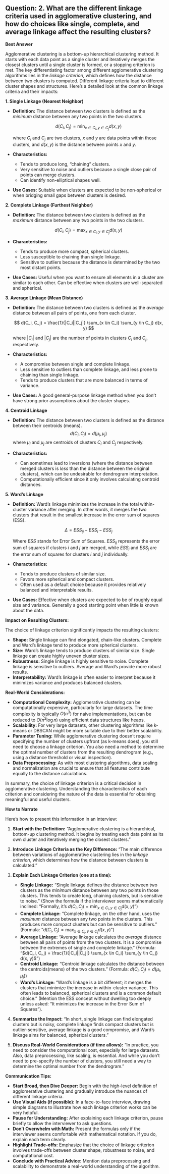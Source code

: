## Question: 2. What are the different linkage criteria used in agglomerative clustering, and how do choices like single, complete, and average linkage affect the resulting clusters?

**Best Answer**

Agglomerative clustering is a bottom-up hierarchical clustering method. It starts with each data point as a single cluster and iteratively merges the closest clusters until a single cluster is formed, or a stopping criterion is met. The key differentiating factor among different agglomerative clustering algorithms lies in the *linkage criterion*, which defines how the distance between two clusters is computed. Different linkage criteria lead to different cluster shapes and structures. Here's a detailed look at the common linkage criteria and their impacts:

**1. Single Linkage (Nearest Neighbor)**

*   **Definition:** The distance between two clusters is defined as the *minimum* distance between any two points in the two clusters.

    $$
    d(C_i, C_j) = \min_{x \in C_i, y \in C_j} d(x, y)
    $$

    where $C_i$ and $C_j$ are two clusters, $x$ and $y$ are data points within those clusters, and $d(x, y)$ is the distance between points $x$ and $y$.

*   **Characteristics:**
    *   Tends to produce long, "chaining" clusters.
    *   Very sensitive to noise and outliers because a single close pair of points can merge clusters.
    *   Can identify non-elliptical shapes well.
*   **Use Cases:** Suitable when clusters are expected to be non-spherical or when bridging small gaps between clusters is desired.

**2. Complete Linkage (Furthest Neighbor)**

*   **Definition:** The distance between two clusters is defined as the *maximum* distance between any two points in the two clusters.

    $$
    d(C_i, C_j) = \max_{x \in C_i, y \in C_j} d(x, y)
    $$

*   **Characteristics:**
    *   Tends to produce more compact, spherical clusters.
    *   Less susceptible to chaining than single linkage.
    *   Sensitive to outliers because the distance is determined by the two most distant points.
*   **Use Cases:** Useful when you want to ensure all elements in a cluster are similar to each other. Can be effective when clusters are well-separated and spherical.

**3. Average Linkage (Mean Distance)**

*   **Definition:** The distance between two clusters is defined as the *average* distance between all pairs of points, one from each cluster.

    $$
    d(C_i, C_j) = \frac{1}{|C_i||C_j|} \sum_{x \in C_i} \sum_{y \in C_j} d(x, y)
    $$

    where $|C_i|$ and $|C_j|$ are the number of points in clusters $C_i$ and $C_j$, respectively.

*   **Characteristics:**
    *   A compromise between single and complete linkage.
    *   Less sensitive to outliers than complete linkage, and less prone to chaining than single linkage.
    *   Tends to produce clusters that are more balanced in terms of variance.
*   **Use Cases:** A good general-purpose linkage method when you don't have strong prior assumptions about the cluster shapes.

**4. Centroid Linkage**

*   **Definition:**  The distance between two clusters is defined as the distance between their centroids (means).
    $$
    d(C_i, C_j) = d(\mu_i, \mu_j)
    $$
    where $\mu_i$ and $\mu_j$ are centroids of clusters $C_i$ and $C_j$ respectively.

*   **Characteristics:**
    *   Can sometimes lead to inversions (where the distance between merged clusters is *less* than the distance between the original clusters), which can be undesirable for dendrogram interpretation.
    *   Computationally efficient since it only involves calculating centroid distances.

**5. Ward's Linkage**

*   **Definition:**  Ward's linkage minimizes the increase in the total within-cluster variance after merging. In other words, it merges the two clusters that result in the smallest increase in the error sum of squares (ESS).

    $$
    \Delta = ESS_{ij} - ESS_i - ESS_j
    $$

    Where $ESS$ stands for Error Sum of Squares. $ESS_{ij}$ represents the error sum of squares if clusters $i$ and $j$ are merged, while $ESS_i$ and $ESS_j$ are the error sum of squares for clusters $i$ and $j$ individually.

*   **Characteristics:**
    *   Tends to produce clusters of similar size.
    *   Favors more spherical and compact clusters.
    *   Often used as a default choice because it provides relatively balanced and interpretable results.
*   **Use Cases:**  Effective when clusters are expected to be of roughly equal size and variance.  Generally a good starting point when little is known about the data.

**Impact on Resulting Clusters:**

The choice of linkage criterion significantly impacts the resulting clusters:

*   **Shape:** Single linkage can find elongated, chain-like clusters. Complete and Ward's linkage tend to produce more spherical clusters.
*   **Size:** Ward's linkage tends to produce clusters of similar size.  Single linkage can create highly uneven cluster sizes.
*   **Robustness:** Single linkage is highly sensitive to noise.  Complete linkage is sensitive to outliers. Average and Ward's provide more robust results.
*   **Interpretability:**  Ward's linkage is often easier to interpret because it minimizes variance and produces balanced clusters.

**Real-World Considerations:**

*   **Computational Complexity:** Agglomerative clustering can be computationally expensive, particularly for large datasets.  The time complexity is typically $O(n^3)$ for naive implementations, but can be reduced to $O(n^2 \log n)$ using efficient data structures like heaps.
*   **Scalability:** For very large datasets, other clustering algorithms like k-means or DBSCAN might be more suitable due to their better scalability.
*   **Parameter Tuning:** While agglomerative clustering doesn't require specifying the number of clusters upfront (as k-means does), you still need to choose a linkage criterion. You also need a method to determine the optimal number of clusters from the resulting dendrogram (e.g., using a distance threshold or visual inspection).
*   **Data Preprocessing:** As with most clustering algorithms, data scaling and normalization are crucial to ensure that all features contribute equally to the distance calculations.

In summary, the choice of linkage criterion is a critical decision in agglomerative clustering. Understanding the characteristics of each criterion and considering the nature of the data is essential for obtaining meaningful and useful clusters.

**How to Narrate**

Here’s how to present this information in an interview:

1.  **Start with the Definition:** "Agglomerative clustering is a hierarchical, bottom-up clustering method.  It begins by treating each data point as its own cluster and iteratively merging the closest clusters."

2.  **Introduce Linkage Criteria as the Key Difference:** "The main difference between variations of agglomerative clustering lies in the *linkage criterion*, which determines how the distance between clusters is calculated."

3.  **Explain Each Linkage Criterion (one at a time):**
    *   **Single Linkage:** "Single linkage defines the distance between two clusters as the *minimum* distance between any two points in those clusters.  This tends to create long, chaining clusters, but is sensitive to noise." (Show the formula if the interviewer seems mathematically inclined: "Formally, it's $d(C_i, C_j) = \min_{x \in C_i, y \in C_j} d(x, y)$")
    *   **Complete Linkage:** "Complete linkage, on the other hand, uses the *maximum* distance between any two points in the clusters.  This produces more compact clusters but can be sensitive to outliers." (Formula: "$d(C_i, C_j) = \max_{x \in C_i, y \in C_j} d(x, y)$")
    *   **Average Linkage:** "Average linkage calculates the *average* distance between all pairs of points from the two clusters. It is a compromise between the extremes of single and complete linkage." (Formula: "$d(C_i, C_j) = \frac{1}{|C_i||C_j|} \sum_{x \in C_i} \sum_{y \in C_j} d(x, y)$")
    *   **Centroid Linkage:** "Centroid linkage calculates the distance between the centroids(means) of the two clusters." (Formula: $d(C_i, C_j) = d(\mu_i, \mu_j)$)
    *   **Ward's Linkage:** "Ward's linkage is a bit different; it merges the clusters that minimize the increase in within-cluster variance.  This often leads to balanced, spherical clusters and is a common default choice." (Mention the ESS concept without dwelling too deeply unless asked: "It minimizes the increase in the Error Sum of Squares").

4.  **Summarize the Impact:**  "In short, single linkage can find elongated clusters but is noisy, complete linkage finds compact clusters but is outlier-sensitive, average linkage is a good compromise, and Ward's linkage aims for balanced, spherical clusters."

5.  **Discuss Real-World Considerations (if time allows):**  "In practice, you need to consider the computational cost, especially for large datasets.  Also, data preprocessing, like scaling, is essential.  And while you don't need to pre-specify the number of clusters, you still need a way to determine the optimal number from the dendrogram."

**Communication Tips:**

*   **Start Broad, then Dive Deeper:** Begin with the high-level definition of agglomerative clustering and gradually introduce the nuances of different linkage criteria.
*   **Use Visual Aids (if possible):**  In a face-to-face interview, drawing simple diagrams to illustrate how each linkage criterion works can be very helpful.
*   **Pause for Understanding:** After explaining each linkage criterion, pause briefly to allow the interviewer to ask questions.
*   **Don't Overwhelm with Math:**  Present the formulas only if the interviewer seems comfortable with mathematical notation.  If you do, explain each term clearly.
*   **Highlight Trade-offs:** Emphasize that the choice of linkage criterion involves trade-offs between cluster shape, robustness to noise, and computational cost.
*   **Conclude with Practical Advice:**  Mention data preprocessing and scalability to demonstrate a real-world understanding of the algorithm.
